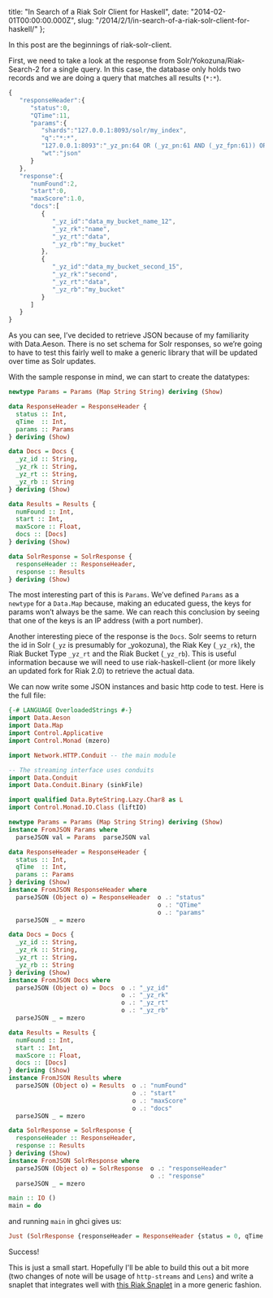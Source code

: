   title: "In Search of a Riak Solr Client for Haskell",
  date: "2014-02-01T00:00:00.000Z",
  slug:
    "/2014/2/1/in-search-of-a-riak-solr-client-for-haskell/"
};

In this post are the beginnings of riak-solr-client.

First, we need to take a look at the response from
Solr/Yokozuna/Riak-Search-2 for a single query. In this
case, the database only holds two records and we are doing a
query that matches all results (`*:*`).

```javascript
{
   "responseHeader":{
      "status":0,
      "QTime":11,
      "params":{
         "shards":"127.0.0.1:8093/solr/my_index",
         "q":"*:*",
         "127.0.0.1:8093":"_yz_pn:64 OR (_yz_pn:61 AND (_yz_fpn:61)) OR _yz_pn:60 OR _yz_pn:57 OR _yz_pn:54 OR _yz_pn:51 OR _yz_pn:48 OR _yz_pn:45 OR _yz_pn:42 OR _yz_pn:39 OR _yz_pn:36 OR _yz_pn:33 OR _yz_pn:30 OR _yz_pn:27 OR _yz_pn:24 OR _yz_pn:21 OR _yz_pn:18 OR _yz_pn:15 OR _yz_pn:12 OR _yz_pn:9 OR _yz_pn:6 OR _yz_pn:3",
         "wt":"json"
      }
   },
   "response":{
      "numFound":2,
      "start":0,
      "maxScore":1.0,
      "docs":[
         {
            "_yz_id":"data_my_bucket_name_12",
            "_yz_rk":"name",
            "_yz_rt":"data",
            "_yz_rb":"my_bucket"
         },
         {
            "_yz_id":"data_my_bucket_second_15",
            "_yz_rk":"second",
            "_yz_rt":"data",
            "_yz_rb":"my_bucket"
         }
      ]
   }
}
```

As you can see, I’ve decided to retrieve JSON because of my
familiarity with Data.Aeson. There is no set schema for Solr
responses, so we’re going to have to test this fairly well
to make a generic library that will be updated over time as
Solr updates.

With the sample response in mind, we can start to create the
datatypes:

```haskell
newtype Params = Params (Map String String) deriving (Show)

data ResponseHeader = ResponseHeader {
  status :: Int,
  qTime  :: Int,
  params :: Params
} deriving (Show)

data Docs = Docs {
  _yz_id :: String,
  _yz_rk :: String,
  _yz_rt :: String,
  _yz_rb :: String
} deriving (Show)

data Results = Results {
  numFound :: Int,
  start :: Int,
  maxScore :: Float,
  docs :: [Docs]
} deriving (Show)

data SolrResponse = SolrResponse {
  responseHeader :: ResponseHeader,
  response :: Results
} deriving (Show)
```

The most interesting part of this is `Params`. We’ve defined
`Params` as a `newtype` for a `Data.Map` because, making an
educated guess, the keys for params won’t always be the
same. We can reach this conclusion by seeing that one of the
keys is an IP address (with a port number).

Another interesting piece of the response is the `Docs`.
Solr seems to return the id in Solr (`_yz` is presumably for
\_yokozuna), the Riak Key (`_yz_rk`), the Riak Bucket Type
`_yz_rt` and the Riak Bucket (`_yz_rb`). This is useful
information because we will need to use riak-haskell-client
(or more likely an updated fork for Riak 2.0) to retrieve
the actual data.

We can now write some JSON instances and basic http code to
test. Here is the full file:

```haskell
{-# LANGUAGE OverloadedStrings #-}
import Data.Aeson
import Data.Map
import Control.Applicative
import Control.Monad (mzero)

import Network.HTTP.Conduit -- the main module

-- The streaming interface uses conduits
import Data.Conduit
import Data.Conduit.Binary (sinkFile)

import qualified Data.ByteString.Lazy.Char8 as L
import Control.Monad.IO.Class (liftIO)

newtype Params = Params (Map String String) deriving (Show)
instance FromJSON Params where
  parseJSON val = Params  parseJSON val

data ResponseHeader = ResponseHeader {
  status :: Int,
  qTime  :: Int,
  params :: Params
} deriving (Show)
instance FromJSON ResponseHeader where
  parseJSON (Object o) = ResponseHeader  o .: "status"
                                         o .: "QTime"
                                         o .: "params"
  parseJSON _ = mzero

data Docs = Docs {
  _yz_id :: String,
  _yz_rk :: String,
  _yz_rt :: String,
  _yz_rb :: String
} deriving (Show)
instance FromJSON Docs where
  parseJSON (Object o) = Docs  o .: "_yz_id"
                               o .: "_yz_rk"
                               o .: "_yz_rt"
                               o .: "_yz_rb"
  parseJSON _ = mzero

data Results = Results {
  numFound :: Int,
  start :: Int,
  maxScore :: Float,
  docs :: [Docs]
} deriving (Show)
instance FromJSON Results where
  parseJSON (Object o) = Results  o .: "numFound"
                                  o .: "start"
                                  o .: "maxScore"
                                  o .: "docs"
  parseJSON _ = mzero

data SolrResponse = SolrResponse {
  responseHeader :: ResponseHeader,
  response :: Results
} deriving (Show)
instance FromJSON SolrResponse where
  parseJSON (Object o) = SolrResponse  o .: "responseHeader"
                                       o .: "response"
  parseJSON _ = mzero

main :: IO ()
main = do
```

and running `main` in ghci gives us:

```haskell
Just (SolrResponse {responseHeader = ResponseHeader {status = 0, qTime = 8, params = Params (fromList [("127.0.0.1:8093","_yz_pn:63 OR (_yz_pn:60 AND (_yz_fpn:60)) OR _yz_pn:59 OR _yz_pn:56 OR _yz_pn:53 OR _yz_pn:50 OR _yz_pn:47 OR _yz_pn:44 OR _yz_pn:41 OR _yz_pn:38 OR _yz_pn:35 OR _yz_pn:32 OR _yz_pn:29 OR _yz_pn:26 OR _yz_pn:23 OR _yz_pn:20 OR _yz_pn:17 OR _yz_pn:14 OR _yz_pn:11 OR _yz_pn:8 OR _yz_pn:5 OR _yz_pn:2"),("q","*:*"),("shards","127.0.0.1:8093/solr/my_index"),("wt","json")])}, response = Results {numFound = 2, start = 0, maxScore = 1.0, docs = [Docs {_yz_id = "data_my_bucket_name_11", _yz_rk = "name", _yz_rt = "data", _yz_rb = "my_bucket"},Docs {_yz_id = "data_my_bucket_second_14", _yz_rk = "second", _yz_rt = "data", _yz_rb = "my_bucket"}]}})
```

Success!

This is just a small start. Hopefully I'll be able to build
this out a bit more (two changes of note will be usage of
`http-streams` and `Lens`) and write a snaplet that
integrates well with
[this Riak Snaplet](https://github.com/ChristopherBiscardi/snaplet-riak-2)
in a more generic fashion.
